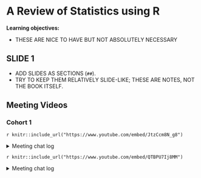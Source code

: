 # A Review of Statistics using R

**Learning objectives:**

- THESE ARE NICE TO HAVE BUT NOT ABSOLUTELY NECESSARY

## SLIDE 1

- ADD SLIDES AS SECTIONS (`##`).
- TRY TO KEEP THEM RELATIVELY SLIDE-LIKE; THESE ARE NOTES, NOT THE BOOK ITSELF.

## Meeting Videos

### Cohort 1

`r knitr::include_url("https://www.youtube.com/embed/JtzCcm8N_g8")`

<details>
<summary> Meeting chat log </summary>

```
00:22:30	Keuntae Kim: This is because we only have one parameter.
00:22:38	Keuntae Kim: What if we have two?
00:22:50	Keuntae Kim: It would be a 3-dimensional parabolic space
00:24:54	Keuntae Kim: Sometimes, we might need purposive sampling.
00:25:36	Abdou: Maybe explain it better?
00:25:44	Keuntae Kim: Meaning that we intentionally collect the sample for a specific purpose
00:25:59	Keuntae Kim: focusing on a specific group, not general population
00:26:25	Keuntae Kim: No, in that case, we might need to have some good rationales or theories behind that sampling process.
00:27:06	Keuntae Kim: , which means there are many real-world cases that we might not have random sampling
00:27:12	Keuntae Kim: even if we think it is.
00:28:19	Keuntae Kim: That might be the case, but sometimes we might look at the over-65 years old population from the entire population.
00:28:41	Abdou: Sure, you right
00:28:53	Keuntae Kim: Anyway, what I would like to say is that in the real-world practice, it would be quite difficult to define what random sampling is.
00:29:25	Keuntae Kim: We sometimes just assume that we draw the sample randomly.
00:29:54	Abdou: Yeah for now lets assume like that
00:30:18	Keuntae Kim: Okay. go ahead. Sorry to interrupt too much.
00:30:53	Abdou: Not really, this was quite useful!
```
</details>

`r knitr::include_url("https://www.youtube.com/embed/QTBPU7Ij8MM")`

<details>
<summary> Meeting chat log </summary>

```
00:01:25	Abdou: hI Kim
00:22:17	Abdou: If we don’t reject the null is it the same as saying we accept it?
00:39:49	Abdou: Cmd + Shift + M for %>% or |> in R
00:42:28	Abdou: clear
```
</details>
